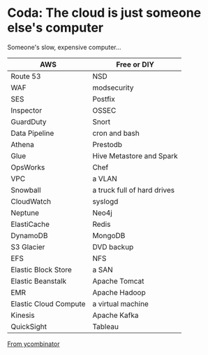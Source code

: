# Coda: The cloud is just someone else\'s computer

Someone\'s slow, expensive computer...

| AWS                   | Free or DIY                 |
|-----------------------|-----------------------------|
| Route 53              | NSD                         |
| WAF                   | modsecurity                 |
| SES                   | Postfix                     |
| Inspector             | OSSEC                       |
| GuardDuty             | Snort                       |
| Data Pipeline         | cron and bash               |
| Athena                | Prestodb                    |
| Glue                  | Hive Metastore and Spark    |
| OpsWorks              | Chef                        |
| VPC                   | a VLAN                      |
| Snowball              | a truck full of hard drives |
| CloudWatch            | syslogd                     |
| Neptune               | Neo4j                       |
| ElastiCache           | Redis                       |
| DynamoDB              | MongoDB                     |
| S3 Glacier            | DVD backup                  |
| EFS                   | NFS                         |
| Elastic Block Store   | a SAN                       |
| Elastic Beanstalk     | Apache Tomcat               |
| EMR                   | Apache Hadoop               |
| Elastic Cloud Compute | a virtual machine           |
| Kinesis               | Apache Kafka                |
| QuickSight            | Tableau                     |

[From ycombinator](https://news.ycombinator.com/item?id=23314973)
